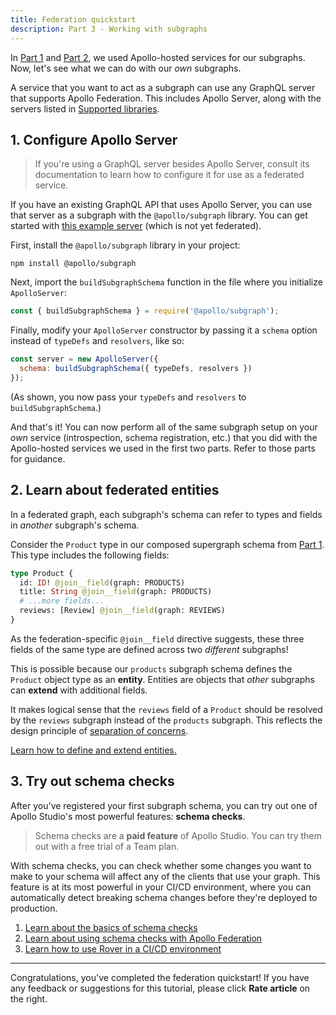 ```yaml
---
title: Federation quickstart
description: Part 3 - Working with subgraphs
---
```


In [Part 1](./quickstart/) and [Part 2](./quickstart-pt-2/), we used Apollo-hosted services for our subgraphs. Now, let's see what we can do with our _own_ subgraphs.

A service that you want to act as a subgraph can use any GraphQL server that supports Apollo Federation. This includes Apollo Server, along with the servers listed in [Supported libraries](./other-servers/).

## 1. Configure Apollo Server

> If you're using a GraphQL server besides Apollo Server, consult its documentation to learn how to configure it for use as a federated service.

If you have an existing GraphQL API that uses Apollo Server, you can use that server as a subgraph with the `@apollo/subgraph` library. You can get started with [this example server](https://github.com/apollographql/docs-examples/tree/main/apollo-server/v3/getting-started) (which is not yet federated).

First, install the `@apollo/subgraph` library in your project:

```shell
npm install @apollo/subgraph
```

Next, import the `buildSubgraphSchema` function in the file where you initialize `ApolloServer`:

```js:title=index.js
const { buildSubgraphSchema } = require('@apollo/subgraph');
```

Finally, modify your `ApolloServer` constructor by passing it a `schema` option instead of `typeDefs` and `resolvers`, like so:

```js:title=index.js
const server = new ApolloServer({
  schema: buildSubgraphSchema({ typeDefs, resolvers })
});
```

(As shown, you now pass your `typeDefs` and `resolvers` to `buildSubgraphSchema`.)

And that's it! You can now perform all of the same subgraph setup on your _own_ service (introspection, schema registration, etc.) that you did with the Apollo-hosted services we used in the first two parts. Refer to those parts for guidance.

## 2. Learn about federated entities

In a federated graph, each subgraph's schema can refer to types and fields in _another_ subgraph's schema.

Consider the `Product` type in our composed supergraph schema from [Part 1](./quickstart/#performing-composition). This type includes the following fields:

```graphql
type Product {
  id: ID! @join__field(graph: PRODUCTS)
  title: String @join__field(graph: PRODUCTS)
  # ...more fields...
  reviews: [Review] @join__field(graph: REVIEWS)
}
```

As the federation-specific `@join__field` directive suggests, these three fields of the same type are defined across two _different_ subgraphs!

This is possible because our `products` subgraph schema defines the `Product` object type as an **entity**. Entities are objects that _other_ subgraphs can **extend** with additional fields.

It makes logical sense that the `reviews` field of a `Product` should be resolved by the `reviews` subgraph instead of the `products` subgraph. This reflects the design principle of [separation of concerns](./#separation-of-concerns).

[Learn how to define and extend entities.](./entities/)

## 3. Try out schema checks

After you've registered your first subgraph schema, you can try out one of Apollo Studio's most powerful features: **schema checks**.

> Schema checks are a **paid feature** of Apollo Studio. You can try them out with a free trial of a Team plan.

With schema checks, you can check whether some changes you want to make to your schema will affect any of the clients that use your graph. This feature is at its most powerful in your CI/CD environment, where you can automatically detect breaking schema changes before they're deployed to production.

1. [Learn about the basics of schema checks](https://www.apollographql.com/docs/studio/schema-checks/)
2. [Learn about using schema checks with Apollo Federation](./managed-federation/federated-schema-checks/)
3. [Learn how to use Rover in a CI/CD environment](https://www.apollographql.com/docs/rover/ci-cd/)

---

Congratulations, you've completed the federation quickstart! If you have any feedback or suggestions for this tutorial, please click **Rate article** on the right.
